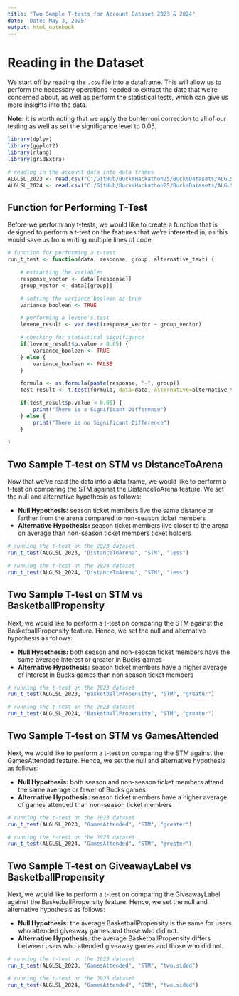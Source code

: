 ```yaml
---
title: "Two Sample T-tests for Account Dataset 2023 & 2024"
date: 'Date: May 3, 2025'
output: html_notebook
---
```


# Reading in the Dataset
We start off by reading the `.csv` file into a dataframe. This will allow us to perform the necessary operations 
needed to extract the data that we're concerned about, as well as perform the statistical tests, which can give us 
more insights into the data. 

**Note:** it is worth noting that we apply the bonferroni correction to all of our testing as well as set the 
signifigance level to 0.05.

```r

library(dplyr)
library(ggplot2)
library(rlang)
library(gridExtra)

# reading in the account data into data frames
ALGLSL_2023 <- read.csv("C:/GitHub/BucksHackathon25/BucksDatasets/ALGLSL_2023.csv")
ALGLSL_2024 <- read.csv("C:/GitHub/BucksHackathon25/BucksDatasets/ALGLSL_2024.csv")


```

## Function for Performing T-Test
Before we perform any t-tests, we would like to create a function that is designed to perform a t-test on the 
features that we're interested in, as this would save us from writing multiple lines of code.

```r

# function for performing a t-test
run_t_test <- function(data, response, group, alternative_text) {

    # extracting the variables
    response_vector <- data[[response]]
    group_vector <- data[[group]]

    # setting the variance boolean as true
    variance_boolean <- TRUE

    # performing a levene's test
    levene_result <- var.test(response_vector ~ group_vector)

    # checking for statistical signifigance
    if(levene_result$p.value > 0.05) {
        variance_boolean <- TRUE
    } else {
        variance_boolean <- FALSE
    }

    formula <- as.formula(paste(response, "~", group))
    test_result <- t.test(formula, data=data, alternative=alternative_text, var.equal=variance_boolean)

    if(test_result$p.value < 0.05) {
        print("There is a Significant Difference")
    } else {
        print("There is no Significant Difference")
    }

}


```


## Two Sample T-test on STM vs DistanceToArena
Now that we've read the data into a data frame, we would like to perform a t-test on comparing the STM against the
DistanceToArena feature. We set the null and alternative hypothesis as follows:

- **Null Hypothesis:** season ticket members live the same distance or farther from the arena compared to non-season ticket members
- **Alternative Hypothesis:** season ticket members live closer to the arena on average than non-season ticket members
ticket holders

```r

# running the t-test on the 2023 dataset
run_t_test(ALGLSL_2023, "DistanceToArena", "STM", "less")

# running the t-test on the 2024 dataset
run_t_test(ALGLSL_2024, "DistanceToArena", "STM", "less")


```

## Two Sample T-test on STM vs BasketballPropensity
Next, we would like to perform a t-test on comparing the STM against the BasketballPropensity feature. Hence, we
set the null and alternative hypothesis as follows:

- **Null Hypothesis:** both season and non-season ticket members have the same average interest or greater in Bucks games
- **Alternative Hypothesis:** season ticket members have a higher average of interest in Bucks games than non
season ticket members

```r

# running the t-test on the 2023 dataset
run_t_test(ALGLSL_2023, "BasketballPropensity", "STM", "greater")

# running the t-test on the 2023 dataset
run_t_test(ALGLSL_2024, "BasketballPropensity", "STM", "greater")


```

## Two Sample T-test on STM vs GamesAttended
Next, we would like to perform a t-test on comparing the STM against the GamesAttended feature. Hence, we set the 
null and alternative hypothesis as follows:

- **Null Hypothesis:** both season and non-season ticket members attend the same average or fewer of Bucks games
- **Alternative Hypothesis:** season ticket members have a higher average of games attended than non-season ticket
members

```r

# running the t-test on the 2023 dataset
run_t_test(ALGLSL_2023, "GamesAttended", "STM", "greater")

# running the t-test on the 2023 dataset
run_t_test(ALGLSL_2024, "GamesAttended", "STM", "greater")


```

## Two Sample T-test on GiveawayLabel vs BasketballPropensity
Next, we would like to perform a t-test on comparing the GiveawayLabel against the BasketballPropensity feature. 
Hence, we set the null and alternative hypothesis as follows:

- **Null Hypothesis:** the average BasketballPropensity is the same for users who attended giveaway games and those
 who did not.
- **Alternative Hypothesis:** the average BasketballPropensity differs between users who attended giveaway games 
and those who did not.
 
```r

# running the t-test on the 2023 dataset
run_t_test(ALGLSL_2023, "GamesAttended", "STM", "two.sided")

# running the t-test on the 2023 dataset
run_t_test(ALGLSL_2024, "GamesAttended", "STM", "two.sided")


```